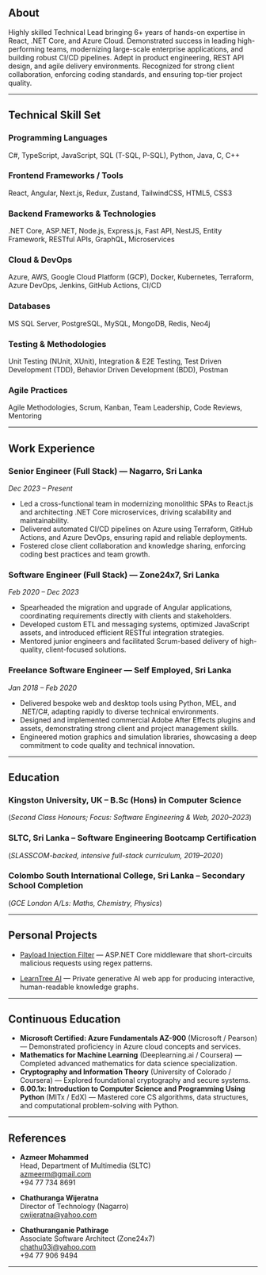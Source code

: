 <div className='two-column-text'>

## About

Highly skilled Technical Lead bringing 6+ years of hands-on expertise in React, .NET Core, and Azure Cloud. Demonstrated success in leading high-performing teams, modernizing large-scale enterprise applications, and building robust CI/CD pipelines. Adept in product engineering, REST API design, and agile delivery environments. Recognized for strong client collaboration, enforcing coding standards, and ensuring top-tier project quality.

---

## Technical Skill Set

### Programming Languages
C#, TypeScript, JavaScript, SQL (T-SQL, P-SQL), Python, Java, C, C++

### Frontend Frameworks / Tools
React, Angular, Next.js, Redux, Zustand, TailwindCSS, HTML5, CSS3

### Backend Frameworks & Technologies
.NET Core, ASP.NET, Node.js, Express.js, Fast API, NestJS, Entity Framework, RESTful APIs, GraphQL, Microservices

### Cloud & DevOps
Azure, AWS, Google Cloud Platform (GCP), Docker, Kubernetes, Terraform, Azure DevOps, Jenkins, GitHub Actions, CI/CD

### Databases
MS SQL Server, PostgreSQL, MySQL, MongoDB, Redis, Neo4j

### Testing & Methodologies
Unit Testing (NUnit, XUnit), Integration & E2E Testing, Test Driven Development (TDD), Behavior Driven Development (BDD), Postman

### Agile Practices
Agile Methodologies, Scrum, Kanban, Team Leadership, Code Reviews, Mentoring

---

## Work Experience

### **Senior Engineer (Full Stack)** — Nagarro, Sri Lanka

*Dec 2023 – Present*

* Led a cross-functional team in modernizing monolithic SPAs to React.js and architecting .NET Core microservices, driving scalability and maintainability.
* Delivered automated CI/CD pipelines on Azure using Terraform, GitHub Actions, and Azure DevOps, ensuring rapid and reliable deployments.
* Fostered close client collaboration and knowledge sharing, enforcing coding best practices and team growth.

### **Software Engineer (Full Stack)** — Zone24x7, Sri Lanka

*Feb 2020 – Dec 2023*

* Spearheaded the migration and upgrade of Angular applications, coordinating requirements directly with clients and stakeholders.
* Developed custom ETL and messaging systems, optimized JavaScript assets, and introduced efficient RESTful integration strategies.
* Mentored junior engineers and facilitated Scrum-based delivery of high-quality, client-focused solutions.

### **Freelance Software Engineer** — Self Employed, Sri Lanka

*Jan 2018 – Feb 2020*

* Delivered bespoke web and desktop tools using Python, MEL, and .NET/C#, adapting rapidly to diverse technical environments.
* Designed and implemented commercial Adobe After Effects plugins and assets, demonstrating strong client and project management skills.
* Engineered motion graphics and simulation libraries, showcasing a deep commitment to code quality and technical innovation.

---

## Education

### Kingston University, UK – B.Sc (Hons) in Computer Science
(*Second Class Honours; Focus: Software Engineering & Web, 2020–2023*)

### SLTC, Sri Lanka – Software Engineering Bootcamp Certification
(*SLASSCOM-backed, intensive full-stack curriculum, 2019–2020*)

### Colombo South International College, Sri Lanka – Secondary School Completion
(*GCE London A/Ls: Maths, Chemistry, Physics*)

---

## Personal Projects

- [Payload Injection Filter](https://github.com/bsaranga/PayloadInjectionFilter) — ASP.NET Core middleware that short-circuits malicious requests using regex patterns.

- [LearnTree AI](https://learntree.ai) — Private generative AI web app for producing interactive, human-readable knowledge graphs.

---

## Continuous Education

- **Microsoft Certified: Azure Fundamentals AZ-900** (Microsoft / Pearson) — Demonstrated proficiency in Azure cloud concepts and services.
- **Mathematics for Machine Learning** (Deeplearning.ai / Coursera) — Completed advanced mathematics for data science specialization.
- **Cryptography and Information Theory** (University of Colorado / Coursera) — Explored foundational cryptography and secure systems.
- **6.00.1x: Introduction to Computer Science and Programming Using Python** (MITx / EdX) — Mastered core CS algorithms, data structures, and computational problem-solving with Python.

---

## References

- **Azmeer Mohammed**  
  Head, Department of Multimedia (SLTC)  
  azmeerm@gmail.com  
  +94 77 734 8691

- **Chathuranga Wijeratna**  
  Director of Technology (Nagarro)  
  cwijeratna@yahoo.com

- **Chathuranganie Pathirage**  
  Associate Software Architect (Zone24x7)  
  chathu03j@yahoo.com  
  +94 77 906 9494

---

</div>